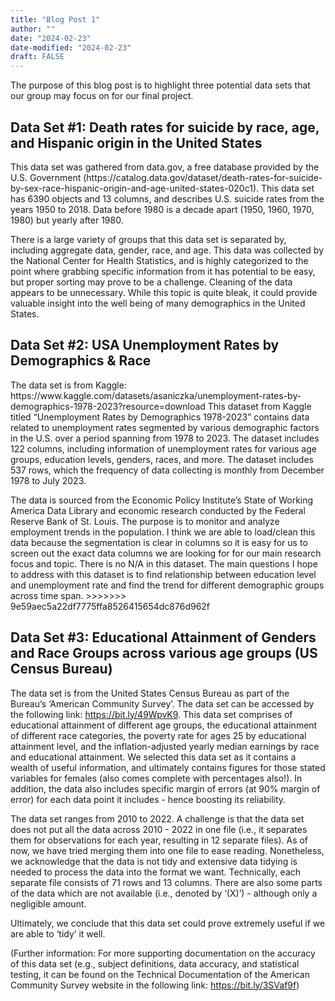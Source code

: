```yaml
---
title: "Blog Post 1"
author: ""
date: "2024-02-23"
date-modified: "2024-02-23"
draft: FALSE
---
```


The purpose of this blog post is to highlight three potential data sets that our group may focus on for our final project.

## Data Set #1: Death rates for suicide by race, age, and Hispanic origin in the United States

This data set was gathered from data.gov, a free database provided by the U.S. Government (https://catalog.data.gov/dataset/death-rates-for-suicide-by-sex-race-hispanic-origin-and-age-united-states-020c1). This data set has 6390 objects and 13 columns, and describes U.S. suicide rates from the years 1950 to 2018. Data before 1980 is a decade apart (1950, 1960, 1970, 1980) but yearly after 1980.

There is a large variety of groups that this data set is separated by, including aggregate data, gender, race, and age. This data was collected by the National Center for Health Statistics, and is highly categorized to the point where grabbing specific information from it has potential to be easy, but proper sorting may prove to be a challenge. Cleaning of the data appears to be unnecessary. While this topic is quite bleak, it could provide valuable insight into the well being of many demographics in the United States.

## Data Set #2: USA Unemployment Rates by Demographics & Race

The data set is from Kaggle: https://www.kaggle.com/datasets/asaniczka/unemployment-rates-by-demographics-1978-2023?resource=download This dataset from Kaggle titled "Unemployment Rates by Demographics 1978-2023" contains data related to unemployment rates segmented by various demographic factors in the U.S. over a period spanning from 1978 to 2023. The dataset includes 122 columns, including information of unemployment rates for various age groups, education levels, genders, races, and more. The dataset includes 537 rows, which the frequency of data collecting is monthly from December 1978 to July 2023.

The data is sourced from the Economic Policy Institute’s State of Working America Data Library and economic research conducted by the Federal Reserve Bank of St. Louis. The purpose is to monitor and analyze employment trends in the population. I think we are able to load/clean this data because the segmentation is clear in columns so it is easy for us to screen out the exact data columns we are looking for for our main research focus and topic. There is no N/A in this dataset. The main questions I hope to address with this dataset is to find relationship between education level and unemployment rate and find the trend for different demographic groups across time span. \>\>\>\>\>\>\> 9e59aec5a22df7775ffa8526415654dc876d962f

## Data Set #3: Educational Attainment of Genders and Race Groups across various age groups (US Census Bureau)

The data set is from the United States Census Bureau as part of the Bureau's 'American Community Survey'. The data set can be accessed by the following link: <https://bit.ly/49WpvK9>. This data set comprises of educational attainment of different age groups, the educational attainment of different race categories, the poverty rate for ages 25 by educational attainment level, and the inflation-adjusted yearly median earnings by race and educational attainment. We selected this data set as it contains a wealth of useful information, and ultimately contains figures for those stated variables for females (also comes complete with percentages also!). In addition, the data also includes specific margin of errors (at 90% margin of error) for each data point it includes - hence boosting its reliability.

The data set ranges from 2010 to 2022. A challenge is that the data set does not put all the data across 2010 - 2022 in one file (i.e., it separates them for observations for each year, resulting in 12 separate files). As of now, we have tried merging them into one file to ease reading. Nonetheless, we acknowledge that the data is not tidy and extensive data tidying is needed to process the data into the format we want. Technically, each separate file consists of 71 rows and 13 columns. There are also some parts of the data which are not available (i.e., denoted by '(X)') - although only a negligible amount.

Ultimately, we conclude that this data set could prove extremely useful if we are able to 'tidy' it well.

(Further information: For more supporting documentation on the accuracy of this data set (e.g., subject definitions, data accuracy, and statistical testing, it can be found on the Technical Documentation of the American Community Survey website in the following link: <https://bit.ly/3SVaf9f>)
